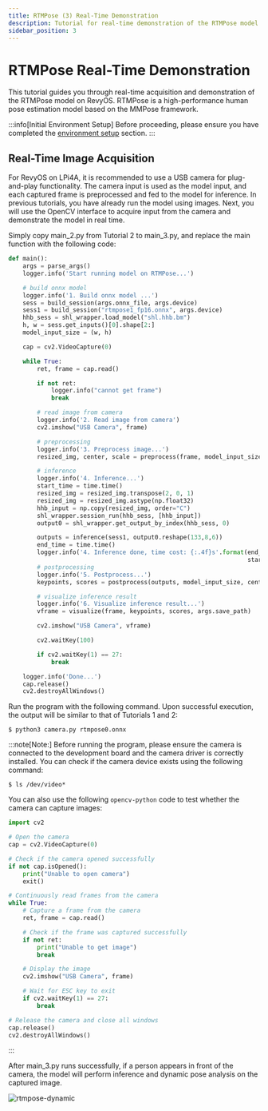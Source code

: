 ```yaml
---
title: RTMPose (3) Real-Time Demonstration
description: Tutorial for real-time demonstration of the RTMPose model on RevyOS
sidebar_position: 3
---
```



# RTMPose Real-Time Demonstration

This tutorial guides you through real-time acquisition and demonstration of the RTMPose model on RevyOS. RTMPose is a high-performance human pose estimation model based on the MMPose framework.

:::info[Initial Environment Setup]
Before proceeding, please ensure you have completed the [environment setup](../../env) section.
:::

## Real-Time Image Acquisition

For RevyOS on LPi4A, it is recommended to use a USB camera for plug-and-play functionality. The camera input is used as the model input, and each captured frame is preprocessed and fed to the model for inference. In previous tutorials, you have already run the model using images. Next, you will use the OpenCV interface to acquire input from the camera and demonstrate the model in real time.

Simply copy main_2.py from Tutorial 2 to main_3.py, and replace the main function with the following code:

```python
def main():
    args = parse_args()
    logger.info('Start running model on RTMPose...')

    # build onnx model
    logger.info('1. Build onnx model ...')
    sess = build_session(args.onnx_file, args.device)
    sess1 = build_session("rtmpose1_fp16.onnx", args.device)
    hhb_sess = shl_wrapper.load_model("shl.hhb.bm")
    h, w = sess.get_inputs()[0].shape[2:]
    model_input_size = (w, h)

    cap = cv2.VideoCapture(0)

    while True:
        ret, frame = cap.read()

        if not ret:
            logger.info("cannot get frame")
            break

        # read image from camera
        logger.info('2. Read image from camera')
        cv2.imshow("USB Camera", frame)

        # preprocessing
        logger.info('3. Preprocess image...')
        resized_img, center, scale = preprocess(frame, model_input_size)

        # inference
        logger.info('4. Inference...')
        start_time = time.time()
        resized_img = resized_img.transpose(2, 0, 1)
        resized_img = resized_img.astype(np.float32)
        hhb_input = np.copy(resized_img, order="C")
        shl_wrapper.session_run(hhb_sess, [hhb_input])
        output0 = shl_wrapper.get_output_by_index(hhb_sess, 0)

        outputs = inference(sess1, output0.reshape(133,8,6))
        end_time = time.time()
        logger.info('4. Inference done, time cost: {:.4f}s'.format(end_time -
                                                                   start_time))
        # postprocessing
        logger.info('5. Postprocess...')
        keypoints, scores = postprocess(outputs, model_input_size, center, scale)

        # visualize inference result
        logger.info('6. Visualize inference result...')
        vframe = visualize(frame, keypoints, scores, args.save_path)

        cv2.imshow("USB Camera", vframe)

        cv2.waitKey(100)

        if cv2.waitKey(1) == 27:
            break

    logger.info('Done...')
    cap.release()
    cv2.destroyAllWindows()
```

Run the program with the following command. Upon successful execution, the output will be similar to that of Tutorials 1 and 2:

```shell-session
$ python3 camera.py rtmpose0.onnx
```

:::note[Note:]
Before running the program, please ensure the camera is connected to the development board and the camera driver is correctly installed. You can check if the camera device exists using the following command:
```shell-session
$ ls /dev/video*
```

You can also use the following `opencv-python` code to test whether the camera can capture images:

```python
import cv2

# Open the camera
cap = cv2.VideoCapture(0)

# Check if the camera opened successfully
if not cap.isOpened():
    print("Unable to open camera")
    exit()

# Continuously read frames from the camera
while True:
    # Capture a frame from the camera
    ret, frame = cap.read()

    # Check if the frame was captured successfully
    if not ret:
        print("Unable to get image")
        break

    # Display the image
    cv2.imshow("USB Camera", frame)

    # Wait for ESC key to exit
    if cv2.waitKey(1) == 27:
        break

# Release the camera and close all windows
cap.release()
cv2.destroyAllWindows()
```
:::

After main_3.py runs successfully, if a person appears in front of the camera, the model will perform inference and dynamic pose analysis on the captured image.

![rtmpose-dynamic](/img/image-for-flash/rtmpose-dynamic.png)